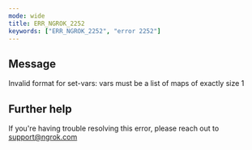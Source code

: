 ```yaml
---
mode: wide
title: ERR_NGROK_2252
keywords: ["ERR_NGROK_2252", "error 2252"]
---
```


## Message

Invalid format for set-vars: vars must be a list of maps of exactly size 1

## Further help

If you're having trouble resolving this error, please reach out to [support@ngrok.com](mailto:support@ngrok.com?subject=Help%20with%20ERR_NGROK_2252)
